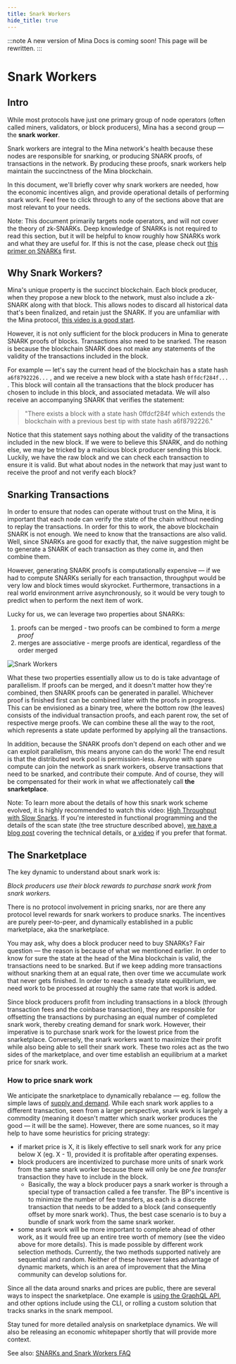 ```yaml
---
title: Snark Workers
hide_title: true
---
```


:::note
A new version of Mina Docs is coming soon! This page will be rewritten.
:::

# Snark Workers

## Intro

While most protocols have just one primary group of node operators (often called miners, validators, or block producers), Mina has a second group — the **snark worker**.

Snark workers are integral to the Mina network's health because these nodes are responsible for snarking, or producing SNARK proofs, of transactions in the network. By producing these proofs, snark workers help maintain the succinctness of the Mina blockchain.

In this document, we'll briefly cover why snark workers are needed, how the economic incentives align, and provide operational details of performing snark work. Feel free to click through to any of the sections above that are most relevant to your needs.

Note: This document primarily targets node operators, and will not cover the theory of zk-SNARKs. Deep knowledge of SNARKs is not required to read this section, but it will be helpful to know roughly how SNARKs work and what they are useful for. If this is not the case, please check out [this primer on SNARKs](https://minaprotocol.com/blog/what-are-zk-snarks) first.

## Why Snark Workers?

Mina's unique property is the succinct blockchain. Each block producer, when they propose a new block to the network, must also include a zk-SNARK along with that block. This allows nodes to discard all historical data that's been finalized, and retain just the SNARK. If you are unfamiliar with the Mina protocol, [this video is a good start](https://www.youtube.com/watch?v=eWVGATxEB6M).

However, it is not only sufficient for the block producers in Mina to generate SNARK proofs of blocks. Transactions also need to be snarked. The reason is because the blockchain SNARK does not make any statements of the validity of the transactions included in the block.

For example — let's say the current head of the blockchain has a state hash `a6f8792226...` , and we receive a new block with a state hash `0ffdcf284f...` . This block will contain all the transactions that the block producer has chosen to include in this block, and associated metadata. We will also receive an accompanying SNARK that verifies the statement:

> "There exists a block with a state hash 0ffdcf284f which extends the blockchain
> with a previous best tip with state hash a6f8792226."

Notice that this statement says nothing about the validity of the transactions included in the new block. If we were to believe this SNARK, and do nothing else, we may be tricked by a malicious block producer sending this block. Luckily, we have the raw block and we can check each transaction to ensure it is valid. But what about nodes in the network that may just want to receive the proof and not verify each block?

## Snarking Transactions

In order to ensure that nodes can operate without trust on the Mina, it is important that each node can verify the state of the chain without needing to replay the transactions. In order for this to work, the above blockchain SNARK is not enough. We need to know that the transactions are also valid. Well, since SNARKs are good for exactly that, the naive suggestion might be to generate a SNARK of each transaction as they come in, and then combine them.

However, generating SNARK proofs is computationally expensive — if we had to compute SNARKs serially for each transaction, throughput would be very low and block times would skyrocket. Furthermore, transactions in a real world environment arrive asynchronously, so it would be very tough to predict when to perform the next item of work.

Lucky for us, we can leverage two properties about SNARKs:

1. proofs can be merged - two proofs can be combined to form a _merge proof_
2. merges are associative - merge proofs are identical, regardless of the order merged

<picture>
  <source
    media="(min-width:48rem)"
    srcset="/img/Documents_FAQFork_Tablet 1.jpg"
  />
  <source
    media="(min-width:90rem)"
    srcset="/img/Documents_SNARKS_p3-01 1.jpg"
  />
  <img
    src="/img/Documents_FAQFork_Mobile 1.jpg"
    alt="Snark Workers"
  ></img>
</picture>

What these two properties essentially allow us to do is take advantage of parallelism. If proofs can be merged, and it doesn't matter how they're combined, then SNARK proofs can be generated in parallel. Whichever proof is finished first can be combined later with the proofs in progress. This can be envisioned as a binary tree, where the bottom row (the leaves) consists of the individual transaction proofs, and each parent row, the set of respective merge proofs. We can combine these all the way to the root, which represents a state update performed by applying all the transactions.

In addition, because the SNARK proofs don't depend on each other and we can exploit parallelism, this means anyone can do the work! The end result is that the distributed work pool is permission-less. Anyone with spare compute can join the network as snark workers, observe transactions that need to be snarked, and contribute their compute. And of course, they will be compensated for their work in what we affectionately call **the snarketplace**.

Note: To learn more about the details of how this snark work scheme evolved, it is highly recommended to watch this video: [High Throughput with Slow Snarks](https://www.youtube.com/watch?v=NZmq1V-Te0E). If you're interested in functional programming and the details of the scan state (the tree structure described above), [we have a blog post](/blog/scanning-for-scans) covering the technical details, or [a video](https://www.youtube.com/watch?v=ztH_Z5TCe9I) if you prefer that format.

## The Snarketplace

The key dynamic to understand about snark work is:

_Block producers use their block rewards to purchase snark work from snark workers._

There is no protocol involvement in pricing snarks, nor are there any protocol level rewards for snark workers to produce snarks. The incentives are purely peer-to-peer, and dynamically established in a public marketplace, aka the snarketplace.

You may ask, why does a block producer need to buy SNARKs? Fair question — the reason is because of what we mentioned earlier. In order to know for sure the state at the head of the Mina blockchain is valid, the transactions need to be snarked. But if we keep adding more transactions without snarking them at an equal rate, then over time we accumulate work that never gets finished. In order to reach a steady state equilibrium, we need work to be processed at roughly the same rate that work is added.

Since block producers profit from including transactions in a block (through transaction fees and the coinbase transaction), they are responsible for offsetting the transactions by purchasing an equal number of completed snark work, thereby creating demand for snark work. However, their imperative is to purchase snark work for the lowest price from the snarketplace. Conversely, the snark workers want to maximize their profit while also being able to sell their snark work. These two roles act as the two sides of the marketplace, and over time establish an equilibrium at a market price for snark work.

### How to price snark work

We anticipate the snarketplace to dynamically rebalance — eg. follow the simple laws of [supply and demand](https://en.wikipedia.org/wiki/Supply_and_demand). While each snark work applies to a different transaction, seen from a larger perspective, snark work is largely a commodity (meaning it doesn't matter which snark worker produces the good — it will be the same). However, there are some nuances, so it may help to have some heuristics for pricing strategy:

- if market price is X, it is likely effective to sell snark work for any price below X (eg. X - 1), provided it is profitable after operating expenses.
- block producers are incentivized to purchase more units of snark work from the same snark worker because there will only be one _fee transfer_ transaction they have to include in the block.
  - Basically, the way a block producer pays a snark worker is through a special type of transaction called a fee transfer. The BP's incentive is to minimize the number of fee transfers, as each is a discrete transaction that needs to be added to a block (and consequently offset by more snark work). Thus, the best case scenario is to buy a bundle of snark work from the same snark worker.
- some snark work will be more important to complete ahead of other work, as it would free up an entire tree worth of memory (see the video above for more details). This is made possible by different work selection methods. Currently, the two methods supported natively are sequential and random. Neither of these however takes advantage of dynamic markets, which is an area of improvement that the Mina community can develop solutions for.

Since all the data around snarks and prices are public, there are several ways to inspect the snarketplace. One example is [using the GraphQL API](https://youtu.be/XQlfX-LnK_A), and other options include using the CLI, or rolling a custom solution that tracks snarks in the snark mempool.

Stay tuned for more detailed analysis on snarketplace dynamics. We will also be releasing an economic whitepaper shortly that will provide more context.

See also: [SNARKs and Snark Workers FAQ](/faq#snarks-and-snark-workers)
